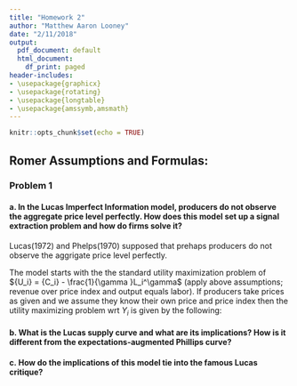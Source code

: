 ```yaml
---
title: "Homework 2"
author: "Matthew Aaron Looney"
date: "2/11/2018"
output:
  pdf_document: default
  html_document:
    df_print: paged
header-includes:
- \usepackage{graphicx}
- \usepackage{rotating}
- \usepackage{longtable}
- \usepackage{amssymb,amsmath}
---
```


```r
knitr::opts_chunk$set(echo = TRUE)
```


## Romer Assumptions and Formulas:

\begin{equation}
Y_i=L_i \tag{pg 268, eq 6.37:  output=Labor}
\end{equation}

\begin{equation}
\eta \tag{pg 271: elasticity of demand}
\end{equation}

\begin{equation}
\frac{1}{{\gamma  - 1}} \tag{pg 271: labor supply elasticity}
\end{equation}

\begin{equation}
{C_i} = \frac{{{Y_i}{P_i}}}{P} \tag{pg 293:  revenue over price index}
\end{equation}

\begin{equation}
Y = \frac{M}{P} \to \ln (y) = \ln (m) - \ln (p) \tag{pg 269, 6.41: Aggregate Demand }
\end{equation}

### Problem 1

#### a. In the Lucas Imperfect Information model, producers do not observe the aggregate price level perfectly. How does this model set up a signal extraction problem and how do firms solve it?

Lucas(1972) and Phelps(1970) supposed that prehaps producers do not observe the aggrigate price level perfectly.  
  
The model starts with the the standard utility maximization problem of ${U_i} = {C_i} - \frac{1}{\gamma }L_i^\gamma$ (apply above assumptions; revenue over price index and output equals labor). If producers take prices as given and we assume they know their own price and price index then the utility maximizing problem wrt $Y_i$ is given by the following:

\begin{equation}
\ln ({y_i}) = \frac{1}{{\gamma  - 1}}\left[ {\ln ({p_i}) - \ln (p)} \right] \tag{pg 293, eq 6.75:  }
\end{equation}




#### b. What is the Lucas supply curve and what are its implications?  How is it different from the expectations-augmented Phillips curve?






#### c. How do the implications of this model tie into the famous Lucas critique?

